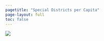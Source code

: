 ```yaml
---
pagetitle: "Special Districts per Capita"
page-layout: full
toc: false
---
```


![](img/spdist-cbsa-pc.png){fig-alt="Total independent special districts per 10,000 population, 2022"}